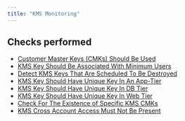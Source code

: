```yaml
---
title: "KMS Monitoring"
---
```


## Checks performed

- [Customer Master Keys (CMKs) Should Be Used](gcpkmsmonitoring/rules/kms_unused_crypto_keys)
- [KMS Key Should Be Associated With Minimum Users](gcpkmsmonitoring/rules/kms_key_associated_with_minimum_users)
- [Detect KMS Keys That Are Scheduled To Be Destroyed](gcpkmsmonitoring/rules/kms_crypto_keys_destroy_scheduled)
- [KMS Key Should Have Unique Key In An App-Tier](gcpkmsmonitoring/rules/kms_key_in_app_tier)
- [KMS Key Should Have Unique Key In DB Tier](gcpkmsmonitoring/rules/kms_key_in_db_tier)
- [KMS Key Should Have Unique Key In Web Tier](gcpkmsmonitoring/rules/kms_key_in_web_tier)
- [Check For The Existence of Specific KMS CMKs](gcpkmsmonitoring/rules/kms_specific_cmks_exist)
- [KMS Cross Account Access Must Not Be Present](gcpkmsmonitoring/rules/kms_cross_account_access)
